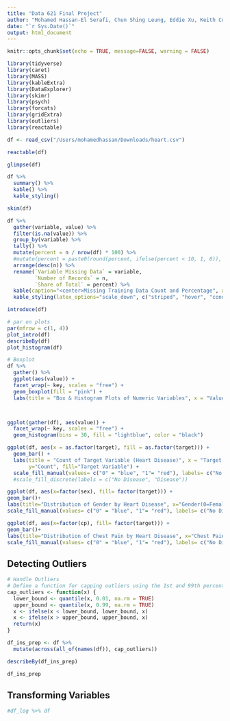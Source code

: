 ```yaml
---
title: "Data 621 Final Project"
author: "Mohamed Hassan-El Serafi, Chun Shing Leung, Eddie Xu, Keith Colella, Yina Qiao"
date: "`r Sys.Date()`"
output: html_document
---
```


```r
knitr::opts_chunk$set(echo = TRUE, message=FALSE, warning = FALSE)
```

```r
library(tidyverse)
library(caret)
library(MASS)
library(kableExtra)
library(DataExplorer)
library(skimr)
library(psych)
library(forcats)
library(gridExtra)
library(outliers)
library(reactable)
```






```r
df <- read_csv("/Users/mohamedhassan/Downloads/heart.csv")
```



```r
reactable(df)
```


```r
glimpse(df)
```


```r
df %>%
  summary() %>%
  kable() %>%
  kable_styling()
```


```r
skim(df)
```




```r
df %>% 
  gather(variable, value) %>%
  filter(is.na(value)) %>%
  group_by(variable) %>%
  tally() %>%
  mutate(percent = n / nrow(df) * 100) %>%
  #mutate(percent = paste0(round(percent, ifelse(percent < 10, 1, 0)), "%")) %>%
  arrange(desc(n)) %>%
  rename(`Variable Missing Data` = variable,
         `Number of Records` = n,
         `Share of Total` = percent) %>%
  kable(caption="<center>Missing Training Data Count and Percentage", align = "c") %>% 
  kable_styling(latex_options="scale_down", c("striped", "hover", "condensed", full_width=F))
```


```r
introduce(df)

# par on plots
par(mfrow = c(1, 4))
plot_intro(df)
describeBy(df)
plot_histogram(df)
```


```r


# Boxplot
df %>%
  gather() %>%
  ggplot(aes(value)) +
  facet_wrap(~ key, scales = "free") +
  geom_boxplot(fill = "pink") +
  labs(title = "Box & Histogram Plots of Numeric Variables", x = "Value", y = "Frequency")



ggplot(gather(df), aes(value)) +
  facet_wrap(~ key, scales = "free") +
  geom_histogram(bins = 30, fill = "lightblue", color = "black")
```






```r
ggplot(df, aes(x = as.factor(target), fill = as.factor(target))) + 
  geom_bar() + 
  labs(title = "Count of Target Variable (Heart Disease)", x = "Target Variable (Heart Disease)",
       y="Count", fill="Target Variable") + 
  scale_fill_manual(values= c("0" = "blue", "1"= "red"), labels= c("No Disease", "Disease"))
  #scale_fill_discrete(labels = c("No Disease", "Disease"))
```







```r
ggplot(df, aes(x=factor(sex), fill= factor(target))) +
geom_bar()+
labs(title="Distribution of Gender by Heart Disease", x="Gender(0=Female, 1=Male)", y="Frequency")+
scale_fill_manual(values= c("0" = "blue", "1"= "red"), labels= c("No Disease", "Disease"))
```






```r
ggplot(df, aes(x=factor(cp), fill= factor(target))) +
geom_bar()+
labs(title="Distribution of Chest Pain by Heart Disease", x="Chest Pain", y="Frequency", fill='Target Variable') +
scale_fill_manual(values= c("0" = "blue", "1"= "red"), labels= c("No Disease", "Disease"))
```


## Detecting Outliers




```r
# Handle Outliers
# Define a function for capping outliers using the 1st and 99th percentiles
cap_outliers <- function(x) {
  lower_bound <- quantile(x, 0.01, na.rm = TRUE)
  upper_bound <- quantile(x, 0.99, na.rm = TRUE)
  x <- ifelse(x < lower_bound, lower_bound, x)
  x <- ifelse(x > upper_bound, upper_bound, x)
  return(x)
}
```












```r
df_ins_prep <- df %>%
  mutate(across(all_of(names(df)), cap_outliers))

describeBy(df_ins_prep)
```



```r
df_ins_prep
```



## Transforming Variables




```r
#df_log %>% df
```






